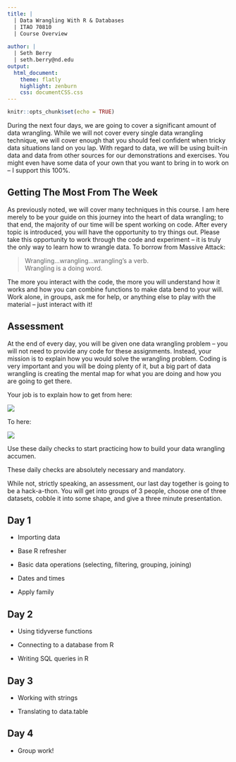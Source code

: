 ```yaml
---
title: | 
  | Data Wrangling With R & Databases
  | ITAO 70810
  | Course Overview
  
author: |
  | Seth Berry
  | seth.berry@nd.edu
output:
  html_document:
    theme: flatly
    highlight: zenburn
    css: documentCSS.css
---
```


```r
knitr::opts_chunk$set(echo = TRUE)
```

During the next four days, we are going to cover a significant amount of data wrangling. While we will not cover every single data wrangling technique, we will cover enough that you should feel confident when tricky data situations land on you lap. With regard to data, we will be using built-in data and data from other sources for our demonstrations and exercises. You might even have some data of your own that you want to bring in to work on -- I support this 100%.
 

## Getting The Most From The Week

As previously noted, we will cover many techniques in this course. I am here merely to be your guide on this journey into the heart of data wrangling; to that end, the majority of our time will be spent working on code. After every topic is introduced, you will have the opportunity to try things out. Please take this opportunity to work through the code and experiment -- it is truly the only way to learn how to wrangle data. To borrow from Massive Attack: 

> Wrangling...wrangling...wrangling's a verb.  
> Wrangling is a doing word.

The more you interact with the code, the more you will understand how it works and how you can combine functions to make data bend to your will. Work alone, in groups, ask me for help, or anything else to play with the material -- just interact with it!

## Assessment

At the end of every day, you will be given one data wrangling problem -- you will not need to provide any code for these assignments. Instead, your mission is to explain how you would solve the wrangling problem. Coding is very important and you will be doing plenty of it, but a big part of data wrangling is creating the mental map for what you are doing and how you are going to get there.

Your job is to explain how to get from here:

![](kryptPuzzle.jpg)


To here:

![](http://i.pinimg.com/736x/a8/56/17/a85617ee1a02495037456d753f15b80f--most-beautiful-puzzles.jpg)

Use these daily checks to start practicing how to build your data wrangling accumen.

These daily checks are absolutely necessary and mandatory.

While not, strictly speaking, an assessment, our last day together is going to be a hack-a-thon. You will get into groups of 3 people, choose one of three datasets, cobble it into some shape, and give a three minute presentation. 

## Day 1

- Importing data

- Base R refresher

- Basic data operations (selecting, filtering, grouping, joining)

- Dates and times

- Apply family

## Day 2

- Using tidyverse functions

- Connecting to a database from R

- Writing SQL queries in R

## Day 3

- Working with strings

- Translating to data.table

## Day 4

- Group work!